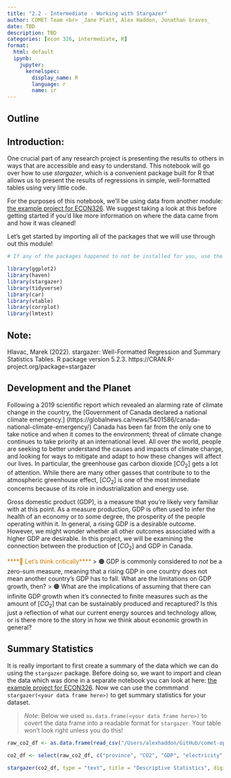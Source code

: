 ```yaml
---
title: "2.2 - Intermediate - Working with Stargazer"
author: COMET Team <br> _Jane Platt, Alex Haddon, Jonathan Graves_
date: TBD
description: TBD
categories: [econ 326, intermediate, R]
format: 
  html: default
  ipynb:
    jupyter:
      kernelspec:
        display_name: R
        language: r
        name: ir
---
```


## Outline

## Introduction: 
One crucial part of any research project is presenting the results to others in ways that are accessible and easy to understand. This notebook will go over how to use *stargazer*, which is a convenient package built for R that allows us to present the results of regressions in simple, well-formatted tables using very little code. 

For the purposes of this notebook, we'll be using data from another module: [the example project for ECON326](https://comet.arts.ubc.ca/docs/6_Projects/projects_example_project_econ326/Projects_Example_Project_ECON326.html). We suggest taking a look at this before getting started if you'd like more information on where the data came from and how it was cleaned! 

Let's get started by importing all of the packages that we will use through out this module!

```r

# If any of the packages happened to not be installed for you, use the command install.packages() with the name of the packages, like 'stargazer'

library(ggplot2) 
library(haven)
library(stargazer)
library(tidyverse)
library(car)
library(vtable)
library(corrplot)
library(lmtest)

```

## Note:
Hlavac, Marek (2022). stargazer: Well-Formatted Regression and Summary Statistics Tables. R package version 5.2.3. https://CRAN.R-project.org/package=stargazer 

## Development and the Planet
Following a 2019 scientific report which revealed an alarming rate of climate change in the country, the [Government of Canada declared a national climate emergency.] (https://globalnews.ca/news/5401586/canada-national-climate-emergency/) Canada has been far from the only one to take notice and when it comes to the environment; threat of climate change continues to take priority at an international level. All over the world, people are seeking to better understand the causes and impacts of climate change, and looking for ways to mitigate and adapt to how these changes will affect our lives. In particular, the greenhouse gas carbon dioxide [$CO_2$] gets a lot of attention. While there are many other gasses that contribute to to the atmospheric greenhouse effect, [$CO_2$] is one of the most immediate concerns because of its role in industrialization and energy use. 

Gross domestic product (GDP), is a measure that you're likely very familiar with at this point. As a measure production, GDP is often used to infer the health of an economy or to some degree, the prosperity of the people operating within it. In general, a rising GDP is a desirable outcome. However, we might wonder whether all other outcomes associated with a higher GDP are desirable. In this project, we will be examining the connection between the production of [$CO_2$] and GDP in Canada.

<span style="color:#CC7A00" >  ****🔎 Let’s think critically**** </span>
> 🟠  GDP is commonly considered to *not* be a zero-sum measure, meaning that a rising GDP in one country does not mean another country's GDP has to fall. What are the limitations on GDP growth, then? 
> 🟠  What are the implications of assuming that there can infinite GDP growth when it's connected to finite measures such as the amount of [$CO_2$] that can be sustainably produced and recaptured? Is this just a reflection of what our current energy sources and technology allow, or is there more to the story in how we think about economic growth in general? 

## Summary Statistics
It is really important to first create a summary of the data which we can do using the `stargazer` package. Before doing so,  we want to import and clean the data which was done in a separate notebook you can look at here: [the example project for ECON326](https://comet.arts.ubc.ca/docs/6_Projects/projects_example_project_econ326/Projects_Example_Project_ECON326.html). Now we can use the commmand `stargazer(<your data frame here>)` to get summary statistics for your dataset. 

> _Note_: Below we used `as.data.frame(<your data frame here>)` to covert the data frame into a readable format for `stargazer`. Your table won't look right unless you do this!

```r

raw_co2_df <- as.data.frame(read_csv("/Users/alexhaddon/GitHub/comet-open/project/docs/6_Projects/datasets_projects/CO2_data.csv"))

co2_df <- select(raw_co2_df, c("province", "CO2", "GDP", "electricity", "population"))

stargazer(co2_df, type = "text", title = "Descriptive Statistics", digits = 1, covariate.labels = c("CO2 (kt)", "GDP (millions of dollars)", "Electricty (MWh)", "Population"))

```





























